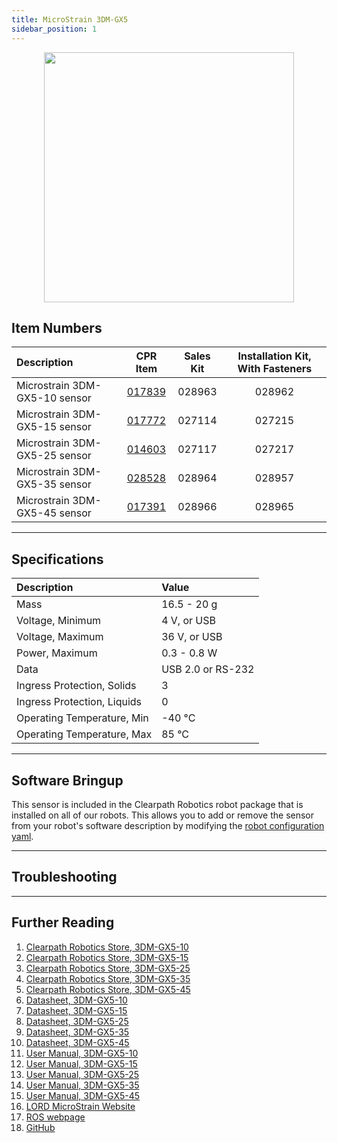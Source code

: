```yaml
---
title: MicroStrain 3DM-GX5
sidebar_position: 1
---
```



<center>
  <img
    src="/img/sensor_images/sensor_microstrain_3dm_gx5_15_1.png"
    width="400"
  />
</center>

## Item Numbers

| Description                   |                         CPR Item                         | Sales Kit | Installation Kit, With Fasteners |
| :---------------------------- | :------------------------------------------------------: | :-------: | :------------------------------: |
| Microstrain 3DM-GX5-10 sensor | [017839](/assets/pdf/clearpath_robotics_017839-TDS1.pdf) |  028963   |              028962              |
| Microstrain 3DM-GX5-15 sensor | [017772](/assets/pdf/clearpath_robotics_017772-TDS1.pdf) |  027114   |              027215              |
| Microstrain 3DM-GX5-25 sensor | [014603](/assets/pdf/clearpath_robotics_014603-TDS1.pdf) |  027117   |              027217              |
| Microstrain 3DM-GX5-35 sensor | [028528](/assets/pdf/clearpath_robotics_028528-TDS1.pdf) |  028964   |              028957              |
| Microstrain 3DM-GX5-45 sensor | [017391](/assets/pdf/clearpath_robotics_017391-TDS2.pdf) |  028966   |              028965              |

---

## Specifications

| Description                 | Value             |
| :-------------------------- | :---------------- |
| Mass                        | 16.5 - 20 g       |
| Voltage, Minimum            | 4 V, or USB       |
| Voltage, Maximum            | 36 V, or USB      |
| Power, Maximum              | 0.3 - 0.8 W       |
| Data                        | USB 2.0 or RS-232 |
| Ingress Protection, Solids  | 3                 |
| Ingress Protection, Liquids | 0                 |
| Operating Temperature, Min  | -40 °C            |
| Operating Temperature, Max  | 85 °C             |

---

## Software Bringup
This sensor is included in the Clearpath Robotics robot package that is installed on all of our robots.
This allows you to add or remove the sensor from your robot's software description by modifying the [robot configuration yaml](../../../../ros/config/yaml/sensors.mdx).

<YAML/>

---

## Troubleshooting

<Support />

---

## Further Reading

1.  [Clearpath Robotics Store, 3DM-GX5-10](https://store.clearpathrobotics.com/collections/orientation/products/3dm-gx5-10)
2.  [Clearpath Robotics Store, 3DM-GX5-15](https://store.clearpathrobotics.com/collections/vru/products/3dm-gx5-15)
3.  [Clearpath Robotics Store, 3DM-GX5-25](https://store.clearpathrobotics.com/collections/ahrs/products/3dm-gx5-25)
4.  [Clearpath Robotics Store, 3DM-GX5-35](https://store.clearpathrobotics.com/collections/ahrs/products/3dm-gx5-35)
5.  [Clearpath Robotics Store, 3DM-GX5-45](https://store.clearpathrobotics.com/collections/gnss-ins/products/3dm-gx5-45)
6.  [Datasheet, 3DM-GX5-10](/assets/pdf/clearpath_robotics_017839-TDS1.pdf)
7.  [Datasheet, 3DM-GX5-15](/assets/pdf/clearpath_robotics_017772-TDS1.pdf)
8.  [Datasheet, 3DM-GX5-25](/assets/pdf/clearpath_robotics_014603-TDS1.pdf)
9.  [Datasheet, 3DM-GX5-35](/assets/pdf/clearpath_robotics_028528-TDS1.pdf)
10. [Datasheet, 3DM-GX5-45](/assets/pdf/clearpath_robotics_017391-TDS1.pdf)
11. [User Manual, 3DM-GX5-10](/assets/pdf/clearpath_robotics_017839-TDS2.pdf)
12. [User Manual, 3DM-GX5-15](/assets/pdf/clearpath_robotics_017772-TDS2.pdf)
13. [User Manual, 3DM-GX5-25](/assets/pdf/clearpath_robotics_014603-TDS2.pdf)
14. [User Manual, 3DM-GX5-35](/assets/pdf/clearpath_robotics_028528-TDS2.pdf)
15. [User Manual, 3DM-GX5-45](/assets/pdf/clearpath_robotics_017391-TDS2.pdf)
16. [LORD MicroStrain Website](https://www.microstrain.com/inertial-sensors/g-series)
17. [ROS webpage](http://wiki.ros.org/microstrain_inertial_driver)
18. [GitHub](https://github.com/LORD-MicroStrain/microstrain_inertial)
